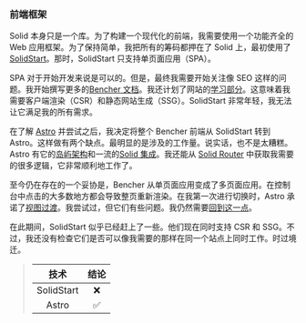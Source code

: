 ### 前端框架

Solid 本身只是一个库。为了构建一个现代化的前端，我需要使用一个功能齐全的 Web 应用框架。为了保持简单，我把所有的筹码都押在了 Solid 上，最初使用了 [SolidStart][solid start github]。那时，SolidStart 只支持单页面应用（SPA）。

SPA 对于开始开发来说是可以的。但是，最终我需要开始关注像 SEO 这样的问题。我开始撰写更多的[Bencher 文档][bencher docs]。我还计划了网站的[学习部分][bencher learn]。这意味着我需要客户端渲染（CSR）和静态网站生成（SSG）。SolidStart 非常年轻，我无法让它满足我的所有需求。

在了解 [Astro][astro] 并尝试之后，我决定将整个 Bencher 前端从 SolidStart 转到 Astro。这样做有两个缺点。最明显的是涉及的工作量。说实话，也不是太糟糕。Astro 有它的[岛屿架构][astro islands]和一流的[Solid 集成][astro solid]。我还能从 [Solid Router][solid router] 中获取我需要的很多逻辑，它非常顺利地工作了。

至今仍在存在的一个妥协是，Bencher 从单页面应用变成了多页面应用。在控制台中点击的大多数地方都会导致整页重新渲染。在我第一次进行切换时，Astro 承诺了[视图过渡][astro view transitions]。我尝试过，但它们有些问题。我仍然需要[回到这一点][github issue 556]。

在此期间，SolidStart 似乎已经赶上了一些。他们现在同时支持 CSR 和 SSG。不过，我还没有检查它们是否可以像我需要的那样在同一个站点上同时工作。时过境迁。

> | 技术       | 结论   |
> | :--------: | :----: |
> | SolidStart |    ❌    |
> |   Astro    |    ✅    |

[solid start github]: https://github.com/solidjs/solid-start
[bencher docs]: /zh/docs/
[bencher learn]: /zh/learn/
[astro]: https://astro.build/
[astro islands]: https://docs.astro.build/en/concepts/islands/
[astro solid]: https://docs.astro.build/en/guides/integrations-guide/solid-js/
[solid router]: https://github.com/solidjs/solid-router
[astro view transitions]: https://docs.astro.build/en/guides/view-transitions/
[github issue 556]: https://github.com/bencherdev/bencher/issues/556
